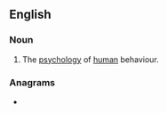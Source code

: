 ==English==

===Noun===
{{en-noun|-}}

# {{lb|en|dated}} The [[psychology]] of [[human]] behaviour.

===Anagrams===
* {{anagrams|en|cohyponyms}}